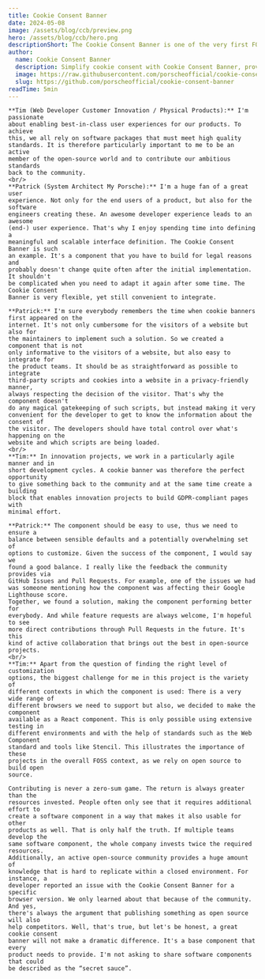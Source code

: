 ```yaml
---
title: Cookie Consent Banner
date: 2024-05-08
image: /assets/blog/ccb/preview.png
hero: /assets/blog/ccb/hero.png
descriptionShort: The Cookie Consent Banner is one of the very first FOSS projects published by Porsche back in 2021. In this Contributor Story, the two maintainers Tim and Patrick share what they have learnt over the past three years and how they managed to keep an eye on the needs of the community.
author:
  name: Cookie Consent Banner
  description: Simplify cookie consent with Cookie Consent Banner, providing a customizable UI and a straightforward API. Focus on the things that really matter.
  image: https://raw.githubusercontent.com/porscheofficial/cookie-consent-banner/main/assets/logo.svg
  slug: https://github.com/porscheofficial/cookie-consent-banner
readTime: 5min
---
```


<ImageText imageSrc="/assets/blog/ccb/3.png" imageAlt="The Open Source Maintainers, co-working on a laptop" theme="light"
    title="Tell us a little more about yourself, your role at Porsche and what topics drive you.">

    **Tim (Web Developer Customer Innovation / Physical Products):** I'm passionate
    about enabling best-in-class user experiences for our products. To achieve
    this, we all rely on software packages that must meet high quality
    standards. It is therefore particularly important to me to be an active
    member of the open-source world and to contribute our ambitious standards
    back to the community.
    <br/>
    **Patrick (System Architect My Porsche):** I'm a huge fan of a great user
    experience. Not only for the end users of a product, but also for the software
    engineers creating these. An awesome developer experience leads to an awesome
    (end-) user experience. That's why I enjoy spending time into defining a
    meaningful and scalable interface definition. The Cookie Consent Banner is such
    an example. It's a component that you have to build for legal reasons and
    probably doesn't change quite often after the initial implementation. It shouldn't
    be complicated when you need to adapt it again after some time. The Cookie Consent
    Banner is very flexible, yet still convenient to integrate.  
</ImageText>

<ImageText imageSrc="/assets/blog/ccb/1.png" imageAlt="Collection of websites using the cookie banner" theme="light" left
    title="You are currently maintaining Porsche's open-source project Cookie Consent Banner on GitHub. How would you explain your project in a nutshell? What problem does your project solve for Porsche?">

    **Patrick:** I'm sure everybody remembers the time when cookie banners first appeared on the
    internet. It's not only cumbersome for the visitors of a website but also for
    the maintainers to implement such a solution. So we created a component that is not
    only informative to the visitors of a website, but also easy to integrate for
    the product teams. It should be as straightforward as possible to integrate
    third-party scripts and cookies into a website in a privacy-friendly manner,
    always respecting the decision of the visitor. That's why the component doesn't
    do any magical gatekeeping of such scripts, but instead making it very
    convenient for the developer to get to know the information about the consent of
    the visitor. The developers should have total control over what's happening on the
    website and which scripts are being loaded.  
    <br/>
    **Tim:** In innovation projects, we work in a particularly agile manner and in
    short development cycles. A cookie banner was therefore the perfect opportunity
    to give something back to the community and at the same time create a building
    block that enables innovation projects to build GDPR-compliant pages with
    minimal effort.
</ImageText>

<ImageText imageSrc="/assets/blog/ccb/2.jpg" imageAlt="Chart showing weekly downloads of the Cookie Consent Banner" theme="light"
    title="With over 3000 weekly downloads your project already gained some adoption among the community. What did you learn along the way of maintaining an open-source project?">

    **Patrick:** The component should be easy to use, thus we need to ensure a
    balance between sensible defaults and a potentially overwhelming set of
    options to customize. Given the success of the component, I would say we
    found a good balance. I really like the feedback the community provides via
    GitHub Issues and Pull Requests. For example, one of the issues we had
    was someone mentioning how the component was affecting their Google Lighthouse score.
    Together, we found a solution, making the component performing better for
    everybody. And while feature requests are always welcome, I'm hopeful to see
    more direct contributions through Pull Requests in the future. It's this
    kind of active collaboration that brings out the best in open-source
    projects.
    <br/>
    **Tim:** Apart from the question of finding the right level of customization
    options, the biggest challenge for me in this project is the variety of
    different contexts in which the component is used: There is a very wide range of
    different browsers we need to support but also, we decided to make the component
    available as a React component. This is only possible using extensive testing in
    different environments and with the help of standards such as the Web Component
    standard and tools like Stencil. This illustrates the importance of these
    projects in the overall FOSS context, as we rely on open source to build open
    source.
</ImageText>

<ImageText imageSrc="/assets/blog/ccb/4.png" imageAlt="The Open Source Maintainers, discussing in the office" theme="light" left
    title="It's great to see how the Cookie Consent Banner was able to attract a decent community around the project. Are there specific reasons why you decided to publish this component under a FOSS license?">

    Contributing is never a zero-sum game. The return is always greater than the
    resources invested. People often only see that it requires additional effort to
    create a software component in a way that makes it also usable for other
    products as well. That is only half the truth. If multiple teams develop the
    same software component, the whole company invests twice the required resources.
    Additionally, an active open-source community provides a huge amount of
    knowledge that is hard to replicate within a closed environment. For instance, a
    developer reported an issue with the Cookie Consent Banner for a specific
    browser version. We only learned about that because of the community. And yes,
    there's always the argument that publishing something as open source will also
    help competitors. Well, that's true, but let's be honest, a great cookie consent
    banner will not make a dramatic difference. It's a base component that every
    product needs to provide. I'm not asking to share software components that could
    be described as the “secret sauce”.
</ImageText>
